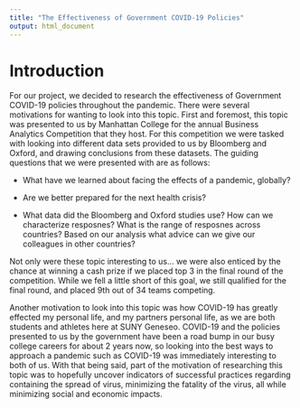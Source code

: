 ```yaml
---
title: "The Effectiveness of Government COVID-19 Policies"
output: html_document
---
```


# Introduction

For our project, we decided to research the effectiveness of Government COVID-19 policies throughout the pandemic. There were several motivations for wanting to look into this topic. First and foremost, this topic was presented to us by Manhattan College for the annual Business Analytics Competition that they host. For this competition we were tasked with looking into different data sets provided to us by Bloomberg and Oxford, and drawing conclusions from these datasets. The guiding questions that we were presented with are as follows:

- What have we learned about facing the effects of a pandemic, globally?

- Are we better prepared for the next health crisis?

- What data did the Bloomberg and Oxford studies use? How can we characterize resposnes? What is the range of resposnes across countries? Based on our analysis what advice can we give our colleagues in other countries?

Not only were these topic interesting to us... we were also enticed by the chance at winning a cash prize if we placed top 3 in the final round of the competition. While we fell a little short of this goal, we still qualified for the final round, and placed 9th out of 34 teams competing.

Another motivation to look into this topic was how COVID-19 has greatly effected my personal life, and my partners personal life, as we are both students and athletes here at SUNY Geneseo. COVID-19 and the policies presented to us by the government have been a road bump in our busy college careers for about 2 years now, so looking into the best ways to approach a pandemic such as COVID-19 was immediately interesting to both of us. With that being said, part of the motivation of researching this topic was to hopefully uncover indicators of successful practices regarding containing the spread of virus, minimizing the fatality of the virus, all while minimizing social and economic impacts.
